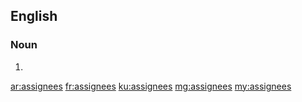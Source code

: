 ==English==

===Noun===
{{head|en|plural}}

# {{plural of|assignee|lang=en|nocat=1}}

[[ar:assignees]]
[[fr:assignees]]
[[ku:assignees]]
[[mg:assignees]]
[[my:assignees]]